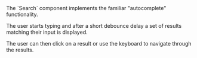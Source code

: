 
<div className="large">
  The `Search` component implements the familiar "autocomplete" functionality.
</div>

The user starts typing and after a short debounce delay a set of results
matching their input is displayed.

The user can then click on a result or use the keyboard to navigate through
the results.

<Example
  Component={Component}
  code={Source}
/>
